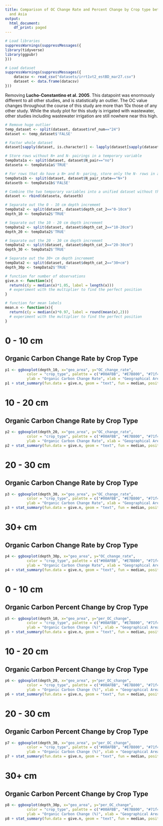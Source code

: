 ```yaml
---
title: Comparison of OC Change Rate and Percent Change by Crop type between Oceania
  and Asia
output:
  html_document:
    df_print: paged
---
```


```r
# Load libraries
suppressWarnings(suppressMessages({
library(tidyverse)
library(ggpubr)
}))
```

```r
# Load dataset
suppressWarnings(suppressMessages({
    datacsv <- read_csv("datasets/irrt1vt2_estBD_mar27.csv")
    dataset <- data.frame(datacsv)
}))
```

Removing <b>Lucho-Constantino et al. 2005</b>. This datapoint was enormously different to all other studies, and is statistically an outlier. The OC value changes throughout the course of this study are more than 10x those of any other study. While the study plot for this study is irrigated with wastewater, other studies including wastewater irrigation are still nowhere near this high.

```r
# Remove huge outlier
temp_dataset <- split(dataset, dataset$ref_num=="24")
dataset <- temp_dataset$'FALSE'
```


```r
# Factor whole dataset
dataset[sapply(dataset, is.character)] <- lapply(dataset[sapply(dataset, is.character)], as.factor)

# Store rows without N+ and N- pairings in a temporary variable
tempData1a <- split(dataset, dataset$N_pair=="no")
dataseta <- tempData1a$'TRUE'

# For rows that do have a N+ and N- paring, store only the N- rows in a temporary variable
tempData1b <- split(dataset, dataset$N_pair_state=="N+")
datasetb <- tempData1b$'FALSE'

# Combine the two temporary variables into a unified dataset without the N+ treatments where such pairings exist in the dataset
dataset <- rbind(dataseta, datasetb)

# Separate out the 0 - 10 cm depth incrememt
tempData2 <- split(dataset, dataset$depth_cat_2=="0-10cm")
depth_10 <- tempData2$'TRUE'

# Separate out the 10 - 20 cm depth incrememt
tempData2 <- split(dataset, dataset$depth_cat_2=="10-20cm")
depth_20 <- tempData2$'TRUE'

# Separate out the 20 - 30 cm depth incrememt
tempData2 <- split(dataset, dataset$depth_cat_2=="20-30cm")
depth_30 <- tempData2$'TRUE'

# Separate out the 30+ cm depth incrememt
tempData2 <- split(dataset, dataset$depth_cat_2=="30+cm")
depth_30p <- tempData2$'TRUE'
```

```r
# function for number of observations 
give.n <- function(x){
  return(c(y = median(x)*1.05, label = length(x))) 
  # experiment with the multiplier to find the perfect position
}

# function for mean labels
mean.n <- function(x){
  return(c(y = median(x)*0.97, label = round(mean(x),2))) 
  # experiment with the multiplier to find the perfect position
}
```


# 0 - 10 cm
## Organic Carbon <b>Change Rate</b> by Crop Type

```r
p1 <- ggboxplot(depth_10, x="geo_area", y="OC_change_rate", 
          color = "crop_type", palette = c("#00AFBB", "#E7B800", "#71f442", "#fc79e6"),
          ylab = "Organic Carbon Change Rate", xlab = "Geographical Area")
p1 + stat_summary(fun.data = give.n, geom = "text", fun = median, position = position_nudge(y = 0.5)) + theme(axis.text.x = element_text(angle = 60, hjust = 1))
```

# 10 - 20 cm
## Organic Carbon <b>Change Rate</b> by Crop Type

```r
p2 <- ggboxplot(depth_20, x="geo_area", y="OC_change_rate", 
          color = "crop_type", palette = c("#00AFBB", "#E7B800", "#71f442", "#fc79e6"),
          ylab = "Organic Carbon Change Rate", xlab = "Geographical Area")
p2 + stat_summary(fun.data = give.n, geom = "text", fun = median, position = position_nudge(y = 0.5)) + theme(axis.text.x = element_text(angle = 60, hjust = 1))
```

# 20 - 30 cm
## Organic Carbon <b>Change Rate</b> by Crop Type

```r
p3 <- ggboxplot(depth_30, x="geo_area", y="OC_change_rate", 
          color = "crop_type", palette = c("#00AFBB", "#E7B800", "#71f442", "#fc79e6"),
          ylab = "Organic Carbon Change Rate", xlab = "Geographical Area")
p3 + stat_summary(fun.data = give.n, geom = "text", fun = median, position = position_nudge(y = 0.5)) + theme(axis.text.x = element_text(angle = 60, hjust = 1))
```

# 30+ cm
## Organic Carbon <b>Change Rate</b> by Crop Type

```r
p4 <- ggboxplot(depth_30p, x="geo_area", y="OC_change_rate", 
          color = "crop_type", palette = c("#00AFBB", "#E7B800", "#71f442", "#fc79e6"),
          ylab = "Organic Carbon Change Rate", xlab = "Geographical Area")
p4 + stat_summary(fun.data = give.n, geom = "text", fun = median, position = position_nudge(y = 0.5)) + theme(axis.text.x = element_text(angle = 60, hjust = 1))
```





# 0 - 10 cm
## Organic Carbon <b>Percent Change</b> by Crop Type

```r
p5 <- ggboxplot(depth_10, x="geo_area", y="per_OC_change", 
          color = "crop_type", palette = c("#00AFBB", "#E7B800", "#71f442", "#fc79e6"),
          ylab = "Organic Carbon Change (%)", xlab = "Geographical Area")
p5 + stat_summary(fun.data = give.n, geom = "text", fun = median, position = position_nudge(y = 0.5)) + theme(axis.text.x = element_text(angle = 60, hjust = 1))
```

# 10 - 20 cm
## Organic Carbon <b>Percent Change</b> by Crop Type

```r
p6 <- ggboxplot(depth_20, x="geo_area", y="per_OC_change", 
          color = "crop_type", palette = c("#00AFBB", "#E7B800", "#71f442", "#fc79e6"),
          ylab = "Organic Carbon Change (%)", xlab = "Geographical Area")
p6 + stat_summary(fun.data = give.n, geom = "text", fun = median, position = position_nudge(y = 0.5)) + theme(axis.text.x = element_text(angle = 60, hjust = 1))
```

# 20 - 30 cm
## Organic Carbon <b>Percent Change</b> by Crop Type

```r
p7 <- ggboxplot(depth_30, x="geo_area", y="per_OC_change", 
          color = "crop_type", palette = c("#00AFBB", "#E7B800", "#71f442", "#fc79e6"),
          ylab = "Organic Carbon Change (%)", xlab = "Geographical Area")
p7 + stat_summary(fun.data = give.n, geom = "text", fun = median, position = position_nudge(y = 0.5)) + theme(axis.text.x = element_text(angle = 60, hjust = 1))
```

# 30+ cm
## Organic Carbon <b>Percent Change</b> by Crop Type

```r
p8 <- ggboxplot(depth_30p, x="geo_area", y="per_OC_change", 
          color = "crop_type", palette = c("#00AFBB", "#E7B800", "#71f442", "#fc79e6"),
          ylab = "Organic Carbon Change (%)", xlab = "Geographical Area")
p8 + stat_summary(fun.data = give.n, geom = "text", fun = median, position = position_nudge(y = 0.5)) + theme(axis.text.x = element_text(angle = 60, hjust = 1))
```